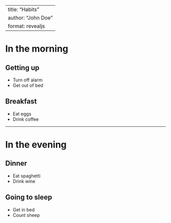 <!--# https://quarto.org/docs/presentations/ -->

---
title: "Habits"
author: "John Doe"
format: revealjs
---

# In the morning

## Getting up

- Turn off alarm
- Get out of bed

## Breakfast

- Eat eggs
- Drink coffee

---

# In the evening

## Dinner

- Eat spaghetti
- Drink wine

## Going to sleep

- Get in bed
- Count sheep